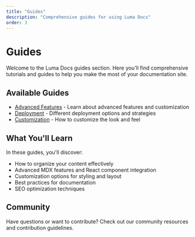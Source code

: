 ```yaml
---
title: "Guides"
description: "Comprehensive guides for using Luma Docs"
order: 3
---
```


# Guides

Welcome to the Luma Docs guides section. Here you'll find comprehensive tutorials and guides to help you make the most of your documentation site.

## Available Guides

- [Advanced Features](./advanced/) - Learn about advanced features and customization
- [Deployment](./deployment/) - Different deployment options and strategies
- [Customization](./customization/) - How to customize the look and feel

## What You'll Learn

In these guides, you'll discover:

- How to organize your content effectively
- Advanced MDX features and React component integration
- Customization options for styling and layout
- Best practices for documentation
- SEO optimization techniques

## Community

Have questions or want to contribute? Check out our community resources and contribution guidelines.